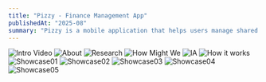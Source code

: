 ```yaml
---
title: "Pizzy - Finance Management App"
publishedAt: "2025-08"
summary: "Pizzy is a mobile application that helps users manage shared budgets with friends in a simple, engaging, and social way"
---
```

![Intro Video](https://res.cloudinary.com/dqtfjvkok/image/upload/v1758333502/pizzy-shocase6_piqb9s.gif)
![About](https://res.cloudinary.com/dqtfjvkok/image/upload/v1758327371/04_isp8w7.png)
![Research](https://res.cloudinary.com/dqtfjvkok/image/upload/v1758327371/03_zyelt0.png)
![How Might We](https://res.cloudinary.com/dqtfjvkok/image/upload/v1758328243/02_gmgybm.png)
![IA](https://res.cloudinary.com/dqtfjvkok/image/upload/v1758332011/01_coe1qv.png)
![How it works](https://res.cloudinary.com/dqtfjvkok/image/upload/v1758339821/Frame_427318364_qvmrbo.png)
![Showcase01](https://res.cloudinary.com/dqtfjvkok/image/upload/v1758327371/05_bljo9e.png)
![Showcase02](https://res.cloudinary.com/dqtfjvkok/image/upload/v1758340281/shocase10_op5skr.png)
![Showcase03](https://res.cloudinary.com/dqtfjvkok/image/upload/v1758340237/shocase09_h5w9es.png)
![Showcase04](https://res.cloudinary.com/dqtfjvkok/image/upload/v1758340236/shocase07_kcxpbx.png)
![Showcase05](https://res.cloudinary.com/dqtfjvkok/image/upload/v1758340237/shocase06_npq4ei.png)

